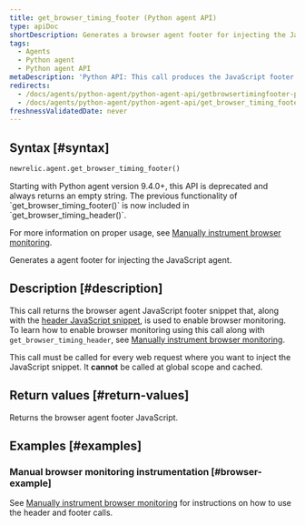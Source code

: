 ```yaml
---
title: get_browser_timing_footer (Python agent API)
type: apiDoc
shortDescription: Generates a browser agent footer for injecting the JavaScript agent.
tags:
  - Agents
  - Python agent
  - Python agent API
metaDescription: 'Python API: This call produces the JavaScript footer snippet used for setting up browser monitoring.'
redirects:
  - /docs/agents/python-agent/python-agent-api/getbrowsertimingfooter-python-agent-api
  - /docs/agents/python-agent/python-agent-api/get_browser_timing_footer
freshnessValidatedDate: never
---
```


## Syntax [#syntax]

```py
newrelic.agent.get_browser_timing_footer()
```

<Callout variant="important">
Starting with Python agent version 9.4.0+, this API is deprecated and always returns an empty string. The previous functionality of `get_browser_timing_footer()` is now included in `get_browser_timing_header()`.

For more information on proper usage, see [Manually instrument browser monitoring](/docs/agents/python-agent/supported-features/page-load-timing-python#manual_instrumentation).
</Callout>

Generates a <InlinePopover type="browser" /> agent footer for injecting the JavaScript agent.

## Description [#description]

This call returns the browser agent JavaScript footer snippet that, along with the [header JavaScript snippet](/docs/agents/python-agent/python-agent-api/get_browser_timing_header), is used to enable browser monitoring. To learn how to enable browser monitoring using this call along with `get_browser_timing_header`, see [Manually instrument browser monitoring](/docs/agents/python-agent/supported-features/page-load-timing-python#manual_instrumentation).

This call must be called for every web request where you want to inject the JavaScript snippet. It **cannot** be called at global scope and cached.

## Return values [#return-values]

Returns the browser agent footer JavaScript.

## Examples [#examples]

### Manual browser monitoring instrumentation [#browser-example]

See [Manually instrument browser monitoring](/docs/agents/python-agent/supported-features/page-load-timing-python#manual_instrumentation) for instructions on how to use the header and footer calls.
